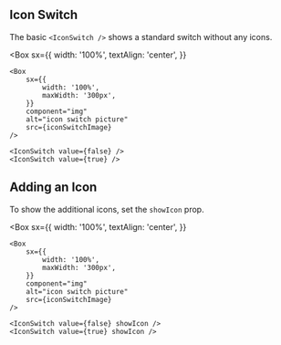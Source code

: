 
## Icon Switch

The basic `<IconSwitch />` shows a standard switch without any icons.

<Box
    sx={{
        width: '100%',
        textAlign: 'center',
    }}
>
    <Box
        sx={{
            width: '100%',
            maxWidth: '300px',
        }}
        component="img"
        alt="icon switch picture"
        src={iconSwitchImage}
    />
</Box>

```
<IconSwitch value={false} />
<IconSwitch value={true} />
```

## Adding an Icon

To show the additional icons, set the `showIcon` prop.

<Box
    sx={{
        width: '100%',
        textAlign: 'center',
    }}
>
    <Box
        sx={{
            width: '100%',
            maxWidth: '300px',
        }}
        component="img"
        alt="icon switch picture"
        src={iconSwitchImage}
    />
</Box>

```
<IconSwitch value={false} showIcon />
<IconSwitch value={true} showIcon />
```
